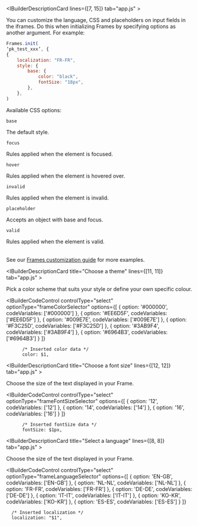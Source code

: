 <IBuilderDescriptionCard lines={[7, 15]} tab="app.js" >

You can customize the language, CSS and placeholders on input fields in the iframes. Do this when initializing Frames by specifying options as another argument. For example:

```js
Frames.init(
‘pk_test_xxx’, {
{
	localization: "FR-FR",
	style: {
		base: {
			color: "black",
			fontSize: "18px",
		},
	},
)
```

Available CSS options:

<Table>
<TableBody>
<TableRow>
<TableCell>

`base`

</TableCell>
<TableCell>

The default style.

</TableCell>
</TableRow>
<TableRow>
<TableCell>

`focus`

</TableCell>
<TableCell>

Rules applied when the element is focused.

</TableCell>
</TableRow>
<TableRow>
<TableCell>

`hover`

</TableCell>
<TableCell>

Rules applied when the element is hovered over.

</TableCell>
</TableRow>
<TableRow>
<TableCell>

`invalid`

</TableCell>
<TableCell>

Rules applied when the element is invalid.

</TableCell>
</TableRow>
<TableRow>
<TableCell>

`placeholder`

</TableCell>
<TableCell>

Accepts an object with base and focus.

</TableCell>
</TableRow>
<TableRow>
<TableCell>

`valid`

</TableCell>
<TableCell>

Rules applied when the element is valid.

</TableCell>
</TableRow>
</TableBody>
</Table>

See our [Frames customization guide](/integrate/frames/frames-customization-guide) for more examples.

</IBuilderDescriptionCard>

<IBuilderDescriptionCard title="Choose a theme" lines={[11, 11]} tab="app.js" >

Pick a color scheme that suits your style or define your own specific colour.

<IBuilderCodeControl
  controlType="select"
  optionType="frameColorSelector"
  options={[
    { option: '#000000', codeVariables: ['#000000'] },
    { option: '#EE6D5F', codeVariables: ['#EE6D5F'] },
    { option: '#009E7E', codeVariables: ['#009E7E'] },
    { option: '#F3C25D', codeVariables: ['#F3C25D'] },
    { option: '#3AB9F4', codeVariables: ['#3AB9F4'] },
    { option: '#6964B3', codeVariables: ['#6964B3'] }
  ]}
>

```
      /* Inserted color data */
      color: $1,
```

</IBuilderCodeControl>

</IBuilderDescriptionCard>

<IBuilderDescriptionCard title="Choose a font size" lines={[12, 12]} tab="app.js" >

Choose the size of the text displayed in your Frame.

<IBuilderCodeControl
  controlType="select"
  optionType="frameFontSizeSelector"
  options={[
    { option: '12', codeVariables: ['12'] },
    { option: '14', codeVariables: ['14'] },
    { option: '16', codeVariables: ['16'] }
  ]}
>

```
      /* Inserted fontSize data */
      fontSize: $1px,
```

</IBuilderCodeControl>

</IBuilderDescriptionCard>

<IBuilderDescriptionCard title="Select a language" lines={[8, 8]} tab="app.js" >

Choose the size of the text displayed in your Frame.

<IBuilderCodeControl
  controlType="select"
  optionType="frameLanguageSelector"
  options={[
    { option: 'EN-GB', codeVariables: ['EN-GB'] },
    { option: 'NL-NL', codeVariables: ['NL-NL'] },
    { option: 'FR-FR', codeVariables: ['FR-FR'] },
    { option: 'DE-DE', codeVariables: ['DE-DE'] },
    { option: 'IT-IT', codeVariables: ['IT-IT'] },
    { option: 'KO-KR', codeVariables: ['KO-KR'] },
    { option: 'ES-ES', codeVariables: ['ES-ES'] }
  ]}
>

```
  /* Inserted localization */
  localization: "$1",
```

</IBuilderCodeControl>

</IBuilderDescriptionCard>